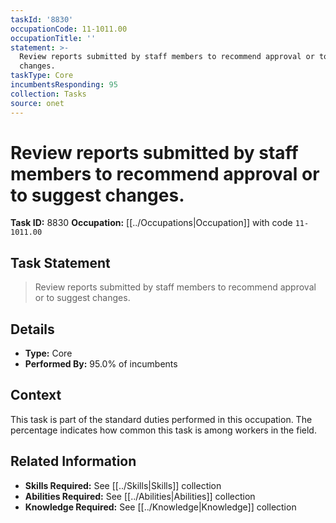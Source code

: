 ```yaml
---
taskId: '8830'
occupationCode: 11-1011.00
occupationTitle: ''
statement: >-
  Review reports submitted by staff members to recommend approval or to suggest
  changes.
taskType: Core
incumbentsResponding: 95
collection: Tasks
source: onet
---
```

# Review reports submitted by staff members to recommend approval or to suggest changes.

**Task ID:** 8830
**Occupation:** [[../Occupations|Occupation]] with code `11-1011.00`

## Task Statement

> Review reports submitted by staff members to recommend approval or to suggest changes.

## Details

- **Type:** Core
- **Performed By:** 95.0% of incumbents

## Context

This task is part of the standard duties performed in this occupation. The percentage indicates how common this task is among workers in the field.

## Related Information

- **Skills Required:** See [[../Skills|Skills]] collection
- **Abilities Required:** See [[../Abilities|Abilities]] collection
- **Knowledge Required:** See [[../Knowledge|Knowledge]] collection
